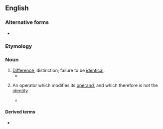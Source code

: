 ==English==

===Alternative forms===
* {{l|en|non-identity}}

===Etymology===
{{prefix|en|non|identity}}

===Noun===
{{en-noun|nonidentities}}

# [[difference|Difference]], distinction; failure to be [[identical]].
#* {{quote-book|en|1993|Ordway Hilton|Scientific Examination of Questioned Documents|url=http://books.google.com/books?id=-exqdS1GIHEC&pg=RA1-PA10|page=395|isbn=0849395100
|passage=No scientific examiner would select only chance variations to establish '''nonidentity''' of two specimens when the fundamental points of identification stamp them as originating at a single source.}}
# {{lb|en|mathematics}} An operator which modifies its [[operand]], and which therefore is not the [[identity]].
#* {{quote-book|en|1995|Thomas A. Whitelaw|Introduction to Abstract Algebra|url=http://books.google.com/books?id=f2hyf0QoB_0C|isbn=0751401471|page=99|passage=Moreover, in a group of prime order ''p'', every '''non-identity''' element (i.e. every element other than 1) has period ''p''.}}

====Derived terms====
* {{l|en|nonidentity problem}}